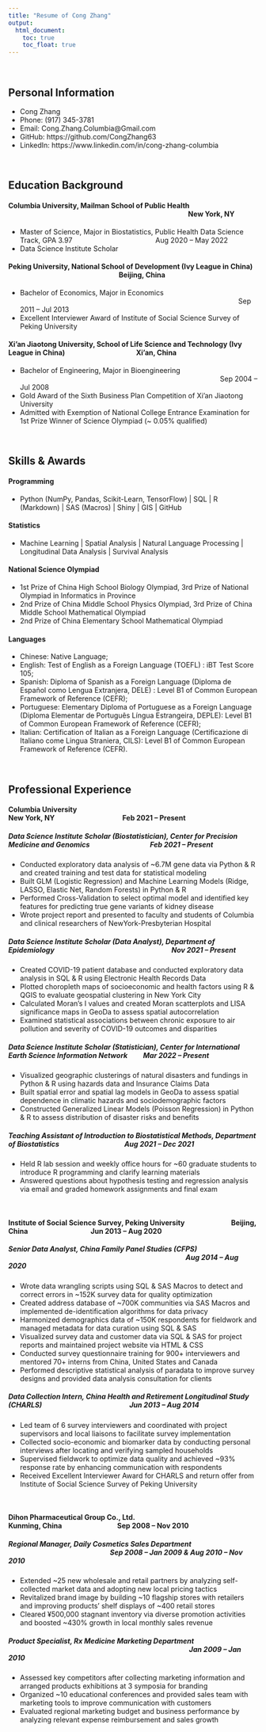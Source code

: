 ```yaml
---
title: "Resume of Cong Zhang"
output: 
  html_document:
    toc: true
    toc_float: true
---
```


<br/>

## Personal Information

* Cong Zhang
* Phone: (917) 345-3781
* Email: Cong.Zhang.Columbia@Gmail.com
* GitHub: https://github.com/CongZhang63
* LinkedIn: https://www.linkedin.com/in/cong-zhang-columbia

<br/>

## Education Background

#### Columbia University, Mailman School of Public Health <span style="display:inline-block; width: 360px;"></span> New York, NY
* Master of Science, Major in Biostatistics, Public Health Data Science Track, GPA 3.97	<span style="display:inline-block; width: 160px;"></span> Aug 2020 – May 2022
* Data Science Institute Scholar

#### Peking University, National School of Development (Ivy League in China) <span style="display:inline-block; width: 220px;"></span> Beijing, China
* Bachelor of Economics, Major in Economics	<span style="display:inline-block; width: 437px;"></span> Sep 2011 – Jul 2013
* Excellent Interviewer Award of Institute of Social Science Survey of Peking University

#### Xi'an Jiaotong University, School of Life Science and Technology (Ivy League in China) <span style="display:inline-block; width: 137px;"></span> Xi'an, China
* Bachelor of Engineering, Major in Bioengineering <span style="display:inline-block; width: 400px;"></span> Sep 2004 – Jul 2008
* Gold Award of the Sixth Business Plan Competition of Xi'an Jiaotong University
* Admitted with Exemption of National College Entrance Examination for 1st Prize Winner of Science Olympiad (~ 0.05% qualified)

<br/>

## Skills & Awards

#### Programming
* Python (NumPy, Pandas, Scikit-Learn, TensorFlow) | SQL | R (Markdown) | SAS (Macros) | Shiny | GIS | GitHub

#### Statistics
* Machine Learning | Spatial Analysis | Natural Language Processing | Longitudinal Data Analysis | Survival Analysis

#### National Science Olympiad
* 1st Prize of China High School Biology Olympiad, 3rd Prize of National Olympiad in Informatics in Province
* 2nd Prize of China Middle School Physics Olympiad, 3rd Prize of China Middle School Mathematical Olympiad
* 2nd Prize of China Elementary School Mathematical Olympiad

#### Languages
* Chinese: Native Language;
* English: Test of English as a Foreign Language (TOEFL) : iBT Test Score 105;
* Spanish: Diploma of Spanish as a Foreign Language (Diploma de Español como Lengua Extranjera, DELE) : Level B1 of Common European Framework of Reference (CEFR);
* Portuguese: Elementary Diploma of Portuguese as a Foreign Language (Diploma Elementar de Português Língua Estrangeira, DEPLE): Level B1 of Common European Framework of Reference (CEFR);
* Italian: Certification of Italian as a Foreign Language (Certificazione di Italiano come Lingua Straniera, CILS): Level B1 of Common European Framework of Reference (CEFR).

<br/>
 
## Professional Experience

#### Columbia University <span style="display:inline-block; width: 330px;"></span> New York, NY <span style="display:inline-block; width: 130px;"></span> Feb 2021 – Present 

##### Data Science Institute Scholar (Biostatistician), Center for Precision Medicine and Genomics <span style="display:inline-block; width: 115px;"></span> Feb 2021 – Present
* Conducted exploratory data analysis of ~6.7M gene data via Python & R and created training and test data for statistical modeling
* Built GLM (Logistic Regression) and Machine Learning Models (Ridge, LASSO, Elastic Net, Random Forests) in Python & R
* Performed Cross-Validation to select optimal model and identified key features for predicting true gene variants of kidney disease
* Wrote project report and presented to faculty and students of Columbia and clinical researchers of NewYork-Presbyterian Hospital

##### Data Science Institute Scholar (Data Analyst), Department of Epidemiology <span style="display:inline-block; width: 230px;"></span> Nov 2021 – Present
* Created COVID-19 patient database and conducted exploratory data analysis in SQL & R using Electronic Health Records Data
* Plotted choropleth maps of socioeconomic and health factors using R & QGIS to evaluate geospatial clustering in New York City
* Calculated Moran's I values and created Moran scatterplots and LISA significance maps in GeoDa to assess spatial autocorrelation
* Examined statistical associations between chronic exposure to air pollution and severity of COVID-19 outcomes and disparities

##### Data Science Institute Scholar (Statistician), Center for International Earth Science Information Network <span style="display:inline-block; width: 25px;"></span> Mar 2022 – Present
* Visualized geographic clusterings of natural disasters and fundings in Python & R using hazards data and Insurance Claims Data
* Built spatial error and spatial lag models in GeoDa to assess spatial dependence in climatic hazards and sociodemographic factors
* Constructed Generalized Linear Models (Poisson Regression) in Python & R to assess distribution of disaster risks and benefits

##### Teaching Assistant of Introduction to Biostatistical Methods, Department of Biostatistics <span style="display:inline-block; width: 125px;"></span> Aug 2021 – Dec 2021
* Held R lab session and weekly office hours for ~60 graduate students to introduce R programming and clarify learning materials
* Answered questions about hypothesis testing and regression analysis via email and graded homework assignments and final exam

<br/>

#### Institute of Social Science Survey, Peking University <span style="display:inline-block; width: 87px;"></span> Beijing, China <span style="display:inline-block; width: 120px;"></span> Jun 2013 – Aug 2020 

##### Senior Data Analyst, China Family Panel Studies (CFPS) <span style="display:inline-block; width: 355px;"></span> Aug 2014 – Aug 2020
* Wrote data wrangling scripts using SQL & SAS Macros to detect and correct errors in ~152K survey data for quality optimization
* Created address database of ~700K communities via SAS Macros and implemented de-identification algorithms for data privacy
* Harmonized demographics data of ~150K respondents for fieldwork and managed metadata for data curation using SQL & SAS
* Visualized survey data and customer data via SQL & SAS for project reports and maintained project website via HTML & CSS
* Conducted survey questionnaire training for 900+ interviewers and mentored 70+ interns from China, United States and Canada
* Performed descriptive statistical analysis of paradata to improve survey designs and provided data analysis consultation for clients

##### Data Collection Intern, China Health and Retirement Longitudinal Study (CHARLS) <span style="display:inline-block; width: 170px;"></span> Jun 2013 – Aug 2014
* Led team of 6 survey interviewers and coordinated with project supervisors and local liaisons to facilitate survey implementation
* Collected socio-economic and biomarker data by conducting personal interviews after locating and verifying sampled households
* Supervised fieldwork to optimize data quality and achieved ~93% response rate by enhancing communication with respondents
* Received Excellent Interviewer Award for CHARLS and return offer from Institute of Social Science Survey of Peking University

<br/>

#### Dihon Pharmaceutical Group Co., Ltd.	<span style="display:inline-block; width: 190px;"></span> Kunming, China <span style="display:inline-block; width: 105px;"></span> Sep 2008 – Nov 2010

##### Regional Manager, Daily Cosmetics Sales Department <span style="display:inline-block; width: 202px;"></span> Sep 2008 – Jan 2009 & Aug 2010 – Nov 2010
* Extended ~25 new wholesale and retail partners by analyzing self-collected market data and adopting new local pricing tactics
* Revitalized brand image by building ~10 flagship stores with retailers and improving products' shelf displays of ~400 retail stores
* Cleared ¥500,000 stagnant inventory via diverse promotion activities and boosted ~430% growth in local monthly sales revenue

##### Product Specialist, Rx Medicine Marketing Department <span style="display:inline-block; width: 362px;"></span> Jan 2009 – Jan 2010
* Assessed key competitors after collecting marketing information and arranged products exhibitions at 3 symposia for branding
* Organized ~10 educational conferences and provided sales team with marketing tools to improve communication with customers
* Evaluated regional marketing budget and business performance by analyzing relevant expense reimbursement and sales growth
